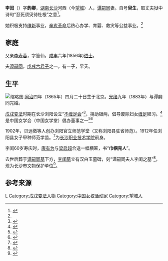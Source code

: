 {{for|东汉人物李闰|李闰 (东汉)}}
'''李闰'''（{{bd|1865年|5月14日|1925年|catIdx=L李闰}}）字'''韵卿'''，[[湖南省_(清)|湖南]][[长沙县|长沙]]河西（今[[望城区|望城]]）人，[[谭嗣同|谭嗣同]]妻。自号'''臾生'''，取丈夫狱中诗句“忍死须臾待杜根”之意<ref name="r2">{{cite web|title=四个湖南人,一段大历史|url=http://www.xinhuanet.com/mrdx/2018-03/30/c_137076250.htm|access-date=2020-09-15|archive-date=2021-02-06|archive-url=https://web.archive.org/web/20210206101901/http://www.xinhuanet.com/mrdx/2018-03/30/c_137076250.htm|dead-url=no}}</ref>。

她积极支持[[维新运动|维新]]事业，[[辛亥革命|辛亥革命]]后热心办学、育婴、救灾等公益事业。<ref name="r1" />

== 家庭 ==
父亲[[李寿蓉|李寿蓉]]，字篁仙，[[咸丰|咸丰]]六年(1856年)[[进士|进士]]。

夫[[谭嗣同|谭嗣同]]，[[戊戌六君子|戊戌六君子]]之一。有一子，早夭。

== 生平 ==
[[File:Tan_Sitong's_Former_Residence_08.jpg|缩略图]]
[[同治|同治]]四年（1865年）四月二十日生于北京。[[光绪|光绪]]九年（1883年）与谭嗣同完婚。

[[戊戌变法|戊戌变法]]时期在长沙浏阳设立“[[不缠足会|不缠足会]]”<ref name="r1">{{cite web|title=禁缠足，兴女学：湖南在妇女解放史中留下光辉的一页|url=http://www.txhn.net/gushn/201608/t20160812_404227.htm|access-date=2020-09-15|archive-date=2020-09-16|archive-url=https://web.archive.org/web/20200916230804/http://www.txhn.net/gushn/201608/t20160812_404227.htm|dead-url=no}}</ref>，捐助银两，倡导废除妇女[[缠足|缠足]]陋习。<ref name="b1"> {{cite book|title=湖南古今人物词典|author=王晓天、王国宇、毛健|year=2013}}</ref>是中国女学会（中国女学堂）倡办董事之一<ref name="b2"> {{cite book|title=梁启超|author=戊戌政变记|year=1899}}</ref><ref name="j1">{{cite journal|title=中国女学会考论|author=夏晓虹|journal=北京大学学报：哲学社会科学版|issue=3|year=2017|pages=115-124}} </ref>

1902年，贝远徵等人创办浏阳官立师范学堂（又称浏阳县驻省师范）。1912年任浏阳县女子甲种师范学监。<ref name="b3"> {{cite book|title=湖南近现代名校史料|editor=湖南省教育史志编纂委员会|year=2012}}</ref>为[[长沙职业技术学院|长沙职业技术学院]]前身。

李闰60岁寿庆时，[[康有为|康有为]]与[[梁启超|梁启超]]合送一幅横匾，书“'''巾帼完人'''”。

去世后葬于[[谭嗣同墓|谭嗣同墓]]下方，[[李闰墓|李闰墓]]立有汉白玉墓碑，刻“谭嗣同夫人李闰之墓”<ref name="r3">{{cite web|title=李闰墓|url=http://www.changsha0731.cn/site/portal.php?mod=view&aid=5284|access-date=2020-09-15|archive-date=2021-02-06|archive-url=https://web.archive.org/web/20210206101911/http://www.changsha0731.cn/site/portal.php?mod=view&aid=5284|dead-url=no}}</ref>，现为长沙市文物保护单位<ref>{{Cite web|title=长沙新增180处市级文保|url=http://www.chinanews.com/cul/2014/06-14/6280135.shtml|accessdate=2020-09-16|author=|date=|format=|work=|publisher=|language=|archive-date=2021-02-06|archive-url=https://web.archive.org/web/20210206101914/http://www.chinanews.com/cul/2014/06-14/6280135.shtml|dead-url=no}}</ref>。

== 参考来源 ==
{{reflist}}

[[Category:長沙人|L]]
[[Category:戊戌变法人物|Category:戊戌变法人物]]
[[Category:中国女权活动家|Category:中国女权活动家]]
[[Category:望城人|Category:望城人]]